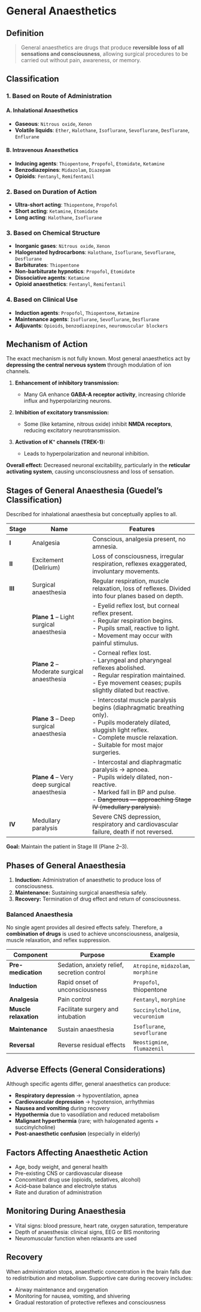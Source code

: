 # General Anaesthetics

## Definition

> General anaesthetics are drugs that produce **reversible loss of all sensations and consciousness**, allowing surgical procedures to be carried out without pain, awareness, or memory.

## Classification

### 1. Based on Route of Administration

#### A. Inhalational Anaesthetics

- **Gaseous**: `Nitrous oxide`, `Xenon`
- **Volatile liquids**: `Ether`, `Halothane`, `Isoflurane`, `Sevoflurane`, `Desflurane`, `Enflurane`

#### B. Intravenous Anaesthetics

- **Inducing agents**: `Thiopentone`, `Propofol`, `Etomidate`, `Ketamine`
- **Benzodiazepines**: `Midazolam`, `Diazepam`
- **Opioids**: `Fentanyl`, `Remifentanil`

### 2. Based on Duration of Action

- **Ultra-short acting**: `Thiopentone`, `Propofol`
- **Short acting**: `Ketamine`, `Etomidate`
- **Long acting**: `Halothane`, `Isoflurane`

### 3. Based on Chemical Structure

- **Inorganic gases**: `Nitrous oxide`, `Xenon`
- **Halogenated hydrocarbons**: `Halothane`, `Isoflurane`, `Sevoflurane`, `Desflurane`
- **Barbiturates**: `Thiopentone`
- **Non-barbiturate hypnotics**: `Propofol`, `Etomidate`
- **Dissociative agents**: `Ketamine`
- **Opioid anaesthetics**: `Fentanyl`, `Remifentanil`

### 4. Based on Clinical Use

- **Induction agents**: `Propofol`, `Thiopentone`, `Ketamine`
- **Maintenance agents**: `Isoflurane`, `Sevoflurane`, `Desflurane`
- **Adjuvants**: `Opioids`, `benzodiazepines`, `neuromuscular blockers`

## Mechanism of Action

The exact mechanism is not fully known. Most general anaesthetics act by **depressing the central nervous system** through modulation of ion channels.

1. **Enhancement of inhibitory transmission:**
   - Many GA enhance **GABA-A receptor activity**, increasing chloride influx and hyperpolarizing neurons.

2. **Inhibition of excitatory transmission:**
   - Some (like ketamine, nitrous oxide) inhibit **NMDA receptors**, reducing excitatory neurotransmission.

3. **Activation of K⁺ channels (TREK-1):**
   - Leads to hyperpolarization and neuronal inhibition.

**Overall effect:** Decreased neuronal excitability, particularly in the **reticular activating system**, causing unconsciousness and loss of sensation.

## Stages of General Anaesthesia (Guedel’s Classification)

Described for inhalational anaesthesia but conceptually applies to all.

| Stage   | Name                                         | Features                                                                                                                                                                                                 |
| ------- | -------------------------------------------- | -------------------------------------------------------------------------------------------------------------------------------------------------------------------------------------------------------- |
| **I**   | Analgesia                                    | Conscious, analgesia present, no amnesia.                                                                                                                                                                |
| **II**  | Excitement (Delirium)                        | Loss of consciousness, irregular respiration, reflexes exaggerated, involuntary movements.                                                                                                               |
| **III** | Surgical anaesthesia                         | Regular respiration, muscle relaxation, loss of reflexes. Divided into four planes based on depth.                                                                                                       |
|         | **Plane 1** – Light surgical anaesthesia     | - Eyelid reflex lost, but corneal reflex present.<br/>- Regular respiration begins.<br/>- Pupils small, reactive to light.<br/>- Movement may occur with painful stimulus.                               |
|         | **Plane 2** – Moderate surgical anaesthesia  | - Corneal reflex lost.<br/>- Laryngeal and pharyngeal reflexes abolished.<br/>- Regular respiration maintained.<br/>- Eye movement ceases; pupils slightly dilated but reactive.                         |
|         | **Plane 3** – Deep surgical anaesthesia      | - Intercostal muscle paralysis begins (diaphragmatic breathing only).<br/>- Pupils moderately dilated, sluggish light reflex.<br/>- Complete muscle relaxation.<br/>- Suitable for most major surgeries. |
|         | **Plane 4** – Very deep surgical anaesthesia | - Intercostal and diaphragmatic paralysis → apnoea.<br/>- Pupils widely dilated, non-reactive.<br/>- Marked fall in BP and pulse.<br/>- ~~Dangerous — approaching Stage IV (medullary paralysis).~~      |
| **IV**  | Medullary paralysis                          | Severe CNS depression, respiratory and cardiovascular failure, death if not reversed.                                                                                                                    |

**Goal:** Maintain the patient in Stage III (Plane 2–3).

## Phases of General Anaesthesia

1. **Induction:** Administration of anaesthetic to produce loss of consciousness.
2. **Maintenance:** Sustaining surgical anaesthesia safely.
3. **Recovery:** Termination of drug effect and return of consciousness.

### Balanced Anaesthesia

No single agent provides all desired effects safely. Therefore, a **combination of drugs** is used to achieve unconsciousness, analgesia, muscle relaxation, and reflex suppression.

| Component             | Purpose                                     | Example                             |
| --------------------- | ------------------------------------------- | ----------------------------------- |
| **Pre-medication**    | Sedation, anxiety relief, secretion control | `Atropine`, `midazolam`, `morphine` |
| **Induction**         | Rapid onset of unconsciousness              | `Propofol`, thiopentone             |
| **Analgesia**         | Pain control                                | `Fentanyl`, `morphine`              |
| **Muscle relaxation** | Facilitate surgery and intubation           | `Succinylcholine`, `vecuronium`     |
| **Maintenance**       | Sustain anaesthesia                         | `Isoflurane`, `sevoflurane`         |
| **Reversal**          | Reverse residual effects                    | `Neostigmine`, `flumazenil`         |

## Adverse Effects (General Considerations)

Although specific agents differ, general anaesthetics can produce:

- **Respiratory depression** → hypoventilation, apnea
- **Cardiovascular depression** → hypotension, arrhythmias
- **Nausea and vomiting** during recovery
- **Hypothermia** due to vasodilation and reduced metabolism
- **Malignant hyperthermia** (rare; with halogenated agents + succinylcholine)
- **Post-anaesthetic confusion** (especially in elderly)

## Factors Affecting Anaesthetic Action

- Age, body weight, and general health
- Pre-existing CNS or cardiovascular disease
- Concomitant drug use (opioids, sedatives, alcohol)
- Acid–base balance and electrolyte status
- Rate and duration of administration

## Monitoring During Anaesthesia

- Vital signs: blood pressure, heart rate, oxygen saturation, temperature
- Depth of anaesthesia: clinical signs, EEG or BIS monitoring
- Neuromuscular function when relaxants are used

## Recovery

When administration stops, anaesthetic concentration in the brain falls due to redistribution and metabolism.
Supportive care during recovery includes:

- Airway maintenance and oxygenation
- Monitoring for nausea, vomiting, and shivering
- Gradual restoration of protective reflexes and consciousness

